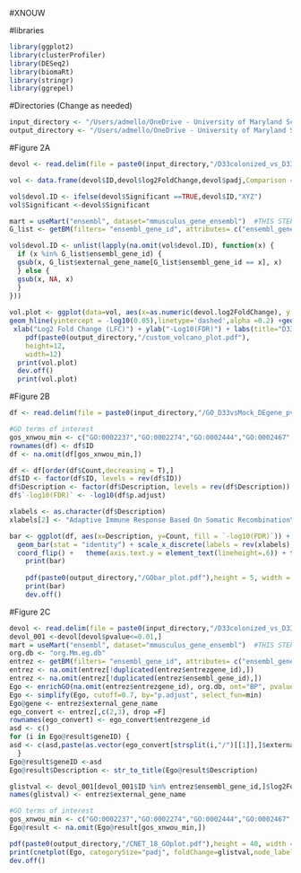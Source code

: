 #XNOUW

#libraries
```{r}
library(ggplot2)
library(clusterProfiler)
library(DESeq2)
library(biomaRt)
library(stringr)
library(ggrepel)
```


#Directories (Change as needed)
```{r}
input_directory <- "/Users/admello/OneDrive - University of Maryland School of Medicine/Desktop/XNWOU/input/"
output_directory <- "/Users/admello/OneDrive - University of Maryland School of Medicine/Desktop/XNWOU/output/"
```

#Figure 2A
```{r}
devol <- read.delim(file = paste0(input_directory,"/D33colonized_vs_D33mock_unfiltered_degenes.txt"), sep = "\t")

vol <- data.frame(devol$ID,devol$log2FoldChange,devol$padj,Comparison = "D33_colonized_vs_D33_mock")

vol$devol.ID <- ifelse(devol$Significant ==TRUE,devol$ID,"XYZ")
vol$Significant <-devol$Significant

mart = useMart("ensembl", dataset="mmusculus_gene_ensembl")  #THIS STEP MIGHT FAIL DEPENDING ON ENSEMBL SERVERS. KEEP RETRYING!!!
G_list <- getBM(filters= "ensembl_gene_id", attributes= c("ensembl_gene_id","external_gene_name"),values=vol$devol.ID,mart=mart)

vol$devol.ID <- unlist(lapply(na.omit(vol$devol.ID), function(x) {
  if (x %in% G_list$ensembl_gene_id) {
  gsub(x, G_list$external_gene_name[G_list$ensembl_gene_id == x], x)
  } else {
  gsub(x, NA, x)
  }
}))
 
vol.plot <- ggplot(data=vol, aes(x=as.numeric(devol.log2FoldChange), y = -log10(as.numeric(devol.padj)),colour=Significant,label =devol.ID)) + geom_point(alpha=0.5,size=1)+
geom_hline(yintercept = -log10(0.05),linetype='dashed',alpha =0.2) +geom_vline(xintercept = 1,linetype='dashed',alpha =0.2) +geom_vline(xintercept = -1,linetype='dashed',alpha =0.2)+
 xlab("Log2 Fold Change (LFC)") + ylab("-Log10(FDR)") + labs(title="D33_colonized_vs_D33_mock") + geom_text_repel(show.legend = FALSE,size = 5)+ scale_color_manual(values = c("dodgerblue3","firebrick3"))+ theme_bw()
	pdf(paste0(output_directory,"/custom_volcano_plot.pdf"),
    height=12,
    width=12)
  print(vol.plot)
  dev.off()
  print(vol.plot)

```


#Figure 2B
```{r}

df <- read.delim(file = paste0(input_directory,"/GO_D33vsMock_DEgene_pval0_01.txt"), sep = "\t")

#GO terms of interest
gos_xnwou_min <- c("GO:0002237","GO:0002274","GO:0002444","GO:0002467","GO:0002573","GO:0002685","GO:0007249","GO:0016064","GO:0019221","GO:0032103","GO:0032675","GO:0042113","GO:0042267","GO:0048535","GO:0050670","GO:0050863","GO:0051090","GO:0051251")
rownames(df) <- df$ID
df <- na.omit(df[gos_xnwou_min,])

df <- df[order(df$Count,decreasing = T),]
df$ID <- factor(df$ID, levels = rev(df$ID))
df$Description <- factor(df$Description, levels = rev(df$Description))
df$`-log10(FDR)` <- -log10(df$p.adjust)

xlabels <- as.character(df$Description)
xlabels[2] <- "Adaptive Immune Response Based On Somatic Recombination\nOf Immune Receptors Built From Immunoglobulin Superfamily Domains"

bar <- ggplot(df, aes(x=Description, y=Count, fill = `-log10(FDR)`)) + 
  geom_bar(stat = "identity") + scale_x_discrete(labels = rev(xlabels),expand = c(0,0)) + scale_y_continuous(expand = c(0,0))+ scale_fill_gradient(low = "orange1", high = "orange4") +
  coord_flip() +   theme(axis.text.y = element_text(lineheight=.6)) + theme_bw()
    print(bar)
    
    pdf(paste0(output_directory,"/GObar_plot.pdf"),height = 5, width = 8)
    print(bar)
    dev.off()

```

#Figure 2C

```{r}
devol <- read.delim(file = paste0(input_directory,"/D33colonized_vs_D33mock_unfiltered_degenes.txt"), sep = "\t")
devol_001 <-devol[devol$pvalue<=0.01,]
mart = useMart("ensembl", dataset="mmusculus_gene_ensembl")  #THIS STEP MIGHT FAIL DEPENDING ON ENSEMBL SERVERS. KEEP RETRYING!!!
org.db <- "org.Mm.eg.db"
entrez <- getBM(filters= "ensembl_gene_id", attributes= c("ensembl_gene_id","entrezgene_id","external_gene_name"),values=devol_001$ID,mart=mart)
entrez <- na.omit(entrez[!duplicated(entrez$entrezgene_id),])
entrez <- na.omit(entrez[!duplicated(entrez$ensembl_gene_id),])
Ego <- enrichGO(na.omit(entrez$entrezgene_id), org.db, ont="BP", pvalueCutoff=0.05, pAdjustMethod = "BH", minGSSize = 10, maxGSSize = 500, qvalueCutoff = 0.05)
Ego <- simplify(Ego, cutoff=0.7, by="p.adjust", select_fun=min)
Ego@gene <- entrez$external_gene_name
ego_convert <- entrez[,c(2,3), drop =F]
rownames(ego_convert) <- ego_convert$entrezgene_id
asd <- c()
for (i in Ego@result$geneID) {
asd <- c(asd,paste(as.vector(ego_convert[strsplit(i,"/")[[1]],]$external_gene_name), collapse="/"))
  }
Ego@result$geneID <-asd
Ego@result$Description <- str_to_title(Ego@result$Description)

glistval <- devol_001[devol_001$ID %in% entrez$ensembl_gene_id,]$log2FoldChange
names(glistval) <- entrez$external_gene_name

#GO terms of interest
gos_xnwou_min <- c("GO:0002237","GO:0002274","GO:0002444","GO:0002467","GO:0002573","GO:0002685","GO:0007249","GO:0016064","GO:0019221","GO:0032103","GO:0032675","GO:0042113","GO:0042267","GO:0048535","GO:0050670","GO:0050863","GO:0051090","GO:0051251")
Ego@result <- na.omit(Ego@result[gos_xnwou_min,])

pdf(paste0(output_directory,"/CNET_18_GOplot.pdf"),height = 40, width = 40)#paper = "a4r")
print(cnetplot(Ego, categorySize="padj", foldChange=glistval,node_label ="all",showCategory = nrow(Ego@result),  cex_category = 3,  cex_gene = 2.4, cex_label_category =2.4,cex_label_gene = 2, layout = "kk", colorEdge = F, color_category =   "#006600",circular = F) + scale_colour_gradient2(name = "log2 fold change", low = "dodgerblue1", mid = "grey50", high = "firebrick1") + guides(size = guide_legend(override.aes=list(color="#006600")))  )
dev.off()

```

